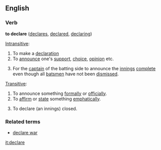 ==English==

===Verb===
'''to declare'''  ([[declares]], [[declared]], [[declaring]]) 

[[Intransitive]]:
#To make a [[declaration]]
#To [[announce]] one's [[support]], [[choice]], [[opinion]] etc.
#{{cricket}} For the [[captain]] of the batting side to announce the [[innings]] [[complete]] even though all [[batsman|batsmen]] have not been [[dismiss]]ed.

[[Transitive]]:
#To announce something [[formal]]ly or [[official]]ly.
#To [[affirm]] or [[state]] something [[emphatic]]ally.
#{{cricket}} To declare (an innings) closed.

===Related terms===
*[[declare war]]

[[it:declare]]